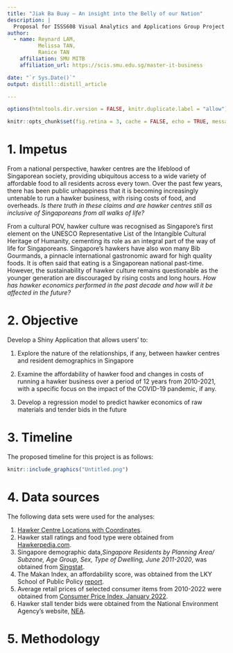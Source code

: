 ```yaml
--- 
title: "Jiak Ba Buay – An insight into the Belly of our Nation" 
description: | 
  Proposal for ISSS608 Visual Analytics and Applications Group Project 
author: 
  - name: Reynard LAM,
          Melissa TAN, 
          Ranice TAN 
    affiliation: SMU MITB 
    affiliation_url: https://scis.smu.edu.sg/master-it-business 

date: "`r Sys.Date()`" 
output: distill::distill_article 

--- 
```


 

```r

options(htmltools.dir.version = FALSE, knitr.duplicate.label = "allow") 

knitr::opts_chunk$set(fig.retina = 3, cache = FALSE, echo = TRUE, message = FALSE, warning = FALSE) 

``` 

# 1. Impetus 

 

From a national perspective, hawker centres are the lifeblood of Singaporean society, providing ubiquitous access to a wide variety of affordable food to all residents across every town. Over the past few years, there has been public unhappiness that it is becoming increasingly untenable to run a hawker business, with rising costs of food, and overheads. *Is there truth in these claims and are hawker centres still as inclusive of Singaporeans from all walks of life?* 

 

From a cultural POV, hawker culture was recognised as Singapore’s first element on the UNESCO Representative List of the Intangible Cultural Heritage of Humanity, cementing its role as an integral part of the way of life for Singaporeans. Singapore’s hawkers have also won many Bib Gourmands, a pinnacle international gastronomic award for high quality foods. It is often said that eating is a Singaporean national past-time. However, the sustainability of hawker culture remains questionable as the younger generation are discouraged by rising costs and long hours. *How has hawker economics performed in the past decade and how will it be affected in the future?* 

 

# 2.	Objective 

Develop a Shiny Application that allows users’ to: 

 
1. Explore the nature of the relationships, if any, between hawker centres and resident demographics in Singapore 

2. Examine the affordability of hawker food and changes in costs of running a hawker business over a period of 12 years from 2010-2021, with a specific focus on the impact of the COVID-19 pandemic, if any. 

3.  Develop a regression model to predict hawker economics of raw materials and tender bids in the future 

 

# 3. Timeline 

 
The proposed timeline for this project is as follows: 

```r
knitr::include_graphics("Untitled.png")


```

# 4. Data sources 

The following data sets were used for the analyses: 

1. [Hawker Centre Locations with Coordinates](https://gist.github.com/raphodn/eecc3d8f6a5a04793385f44aa8304e30#file-hawker-centres-kml-csv). 
2. Hawker stall ratings and food type were obtained from [Hawkerpedia.com](https://www.hawkerpedia.com.sg/en/directories). 
3. Singapore demographic data,*Singapore Residents by Planning Area/ Subzone, Age Group, Sex, Type of Dwelling, June 2011-2020*, was obtained from [Singstat](https://www.singstat.gov.sg/find-data/search-by-theme/population/geographic-distribution/latest-data).  
4. The Makan Index, an affordability score, was obtained from the LKY School of Public Policy [report](https://lkyspp.nus.edu.sg/docs/default-source/ips/Report_Makan-Index-2nd-ed-final.pdf). 
5. Average retail prices of selected consumer items from 2010-2022 were obtained from [Consumer Price Index, January 2022](https://www.singstat.gov.sg/whats-new/latest-news/cpi-highlights). 
6. Hawker stall tender bids were obtained from the National Environment Agency's website, [NEA](https://www.nea.gov.sg/corporate-functions/resources/tender-notices). 


# 5. Methodology 